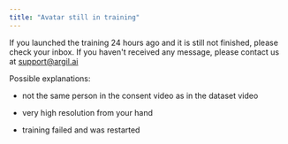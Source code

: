```yaml
---
title: "Avatar still in training"
---
```


If you launched the training 24 hours ago and it is still not finished, please check your inbox. If you haven't received any message, please contact us at [support@argil.ai](mailto:support@argil.ai)&#x20;

Possible explanations:

* not the same person in the consent video as in the dataset video

* very high resolution from your hand&#x20;

* training failed and was restarted